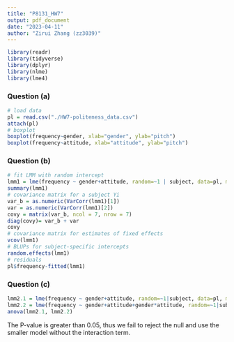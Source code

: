 ```yaml
---
title: "P8131_HW7"
output: pdf_document
date: "2023-04-11"
author: "Zirui Zhang (zz3039)"
---
```


```r
library(readr)
library(tidyverse)
library(dplyr)
library(nlme)
library(lme4)
```

### Question (a)

```r
# load data
pl = read.csv("./HW7-politeness_data.csv") 
attach(pl)
# boxplot
boxplot(frequency~gender, xlab="gender", ylab="pitch")
boxplot(frequency~attitude, xlab="attitude", ylab="pitch")
```

### Question (b)

```r
# fit LMM with random intercept
lmm1 = lme(frequency ~ gender+attitude, random=~1 | subject, data=pl, method="REML" )
summary(lmm1)
# covariance matrix for a subject Yi
var_b = as.numeric(VarCorr(lmm1)[1])
var = as.numeric(VarCorr(lmm1)[2])
covy = matrix(var_b, ncol = 7, nrow = 7) 
diag(covy)= var_b + var
covy
# covariance matrix for estimates of fixed effects
vcov(lmm1)
# BLUPs for subject-specific intercepts
random.effects(lmm1)
# residuals
pl$frequency-fitted(lmm1)
```

### Question (c)

```r
lmm2.1 = lme(frequency ~ gender+attitude, random=~1|subject, data=pl, method="ML" )
lmm2.2 = lme(frequency ~ gender+attitude+gender*attitude, random=~1|subject, data=pl, method="ML" )
anova(lmm2.1, lmm2.2)
```

The P-value is greater than 0.05, thus we fail to reject the null and use the smaller model without the interaction term.